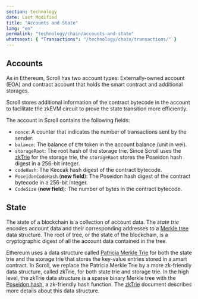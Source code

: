 ```yaml
---
section: technology
date: Last Modified
title: "Accounts and State"
lang: "en"
permalink: "technology/chain/accounts-and-state"
whatsnext: { "Transactions": "/technology/chain/transactions/" }
---
```


## Accounts

As in Ethereum, Scroll has two account types: Externally-owned account (EOA) and contract account that holds the smart contract and additional storages.

Scroll stores additional information of the contract bytecode in the account to facilitate the zkEVM circuit to prove the state transition more efficiently.

The account in Scroll contains the following fields:

- `nonce`: A counter that indicates the number of transactions sent by the sender.
- `balance`: The balance of `ETH` token in the account balance (unit in wei).
- `storageRoot`: The root hash of the storage trie. Since Scroll uses the [zkTrie](/technology/sequencer/zktrie) for the storage trie, the `storageRoot` stores the Poseidon hash digest in a 256-bit integer.
- `codeHash`: The Keccak hash digest of the contract bytecode.
- `PoseidonCodeHash` (**new field**): The Poseidon hash digest of the contract bytecode in a 256-bit integer.
- `CodeSize` (**new field**): The number of bytes in the contract bytecode.

## State

The state of a blockchain is a collection of account data. The _state trie_ encodes account data and their corresponding addresses to a [Merkle tree](https://en.wikipedia.org/wiki/Merkle_tree) data structure. The root of tree, or the state of the blockchain, is a cryptographic digest of all the account data contained in the tree.

Ethereum uses a data structure called [Patricia Merkle Trie](https://ethereum.org/en/developers/docs/data-structures-and-encoding/patricia-merkle-trie/) for both the state trie and the storage trie that stores the key-value entries stored in a smart contract. In Scroll, we replace the Patricia Merkle Trie by a more zk-friendly data structure, called zkTrie, for both state trie and storage trie. In the high level, the zkTrie data structure is a sparse binary Merkle tree with the [Poseidon hash](https://eprint.iacr.org/2019/458.pdf), a zk-friendly hash function. The [zkTrie](/technology/sequencer/zktrie) document describes more details about this data structure.
